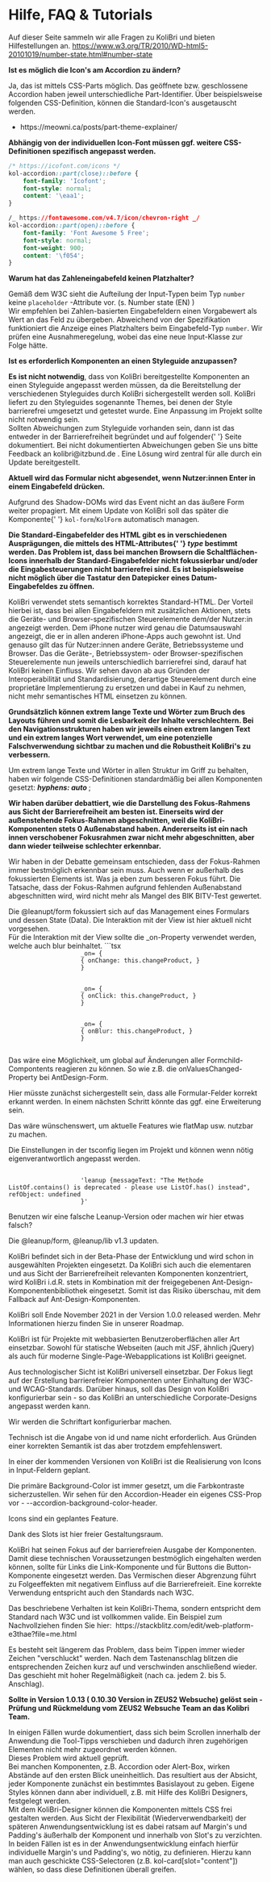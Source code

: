 
<Meta title="Hilfe & FAQ" id="faq" />

# Hilfe, FAQ & Tutorials

Auf dieser Seite sammeln wir alle Fragen zu KoliBri und bieten Hilfestellungen an.
https://www.w3.org/TR/2010/WD-html5-20101019/number-state.html#number-state

<div
	style={{
		display: 'grid',
		gap: '1rem',
	}}
>
	<kol-accordion _level="2" _heading="Wie kann man Icon's ändern" class="mb-2">
		<div slot="content" class="px-2">
			<p>
				<b>Ist es möglich die Icon's am Accordion zu ändern?</b>
			</p>
			<p>
				Ja, das ist mittels CSS-Parts möglich. Das geöffnete bzw. geschlossene Accordion haben jeweil unterschiedliche Part-Identifier. Über beispielsweise
				folgenden CSS-Definition, können die Standard-Icon's ausgetauscht werden.
			</p>
			<ul>
				<li>
					<kol-link _href="https://meowni.ca/posts/part-theme-explainer/" _target="meowni">
						https://meowni.ca/posts/part-theme-explainer/
					</kol-link>
				</li>
			</ul>
			<p>
				<strong>Abhängig von der individuellen Icon-Font müssen ggf. weitere CSS-Definitionen spezifisch angepasst werden.</strong>
			</p>
		</div>
	</kol-accordion>
</div>

```css
/* https://icofont.com/icons */
kol-accordion::part(close)::before {
	font-family: 'Icofont';
	font-style: normal;
	content: '\eaa1';
}

/_ https://fontawesome.com/v4.7/icon/chevron-right _/
kol-accordion::part(open)::before {
	font-family: 'Font Awesome 5 Free';
	font-style: normal;
	font-weight: 900;
	content: '\f054';
}
```

<div
	style={{
		display: 'grid',
		gap: '1rem',
	}}
>
	<kol-accordion _level="2" _heading="Input - number sieht kein placeholder vor" class="mb-2">
		<div slot="content" class="px-2">
			<p>
				<b>Warum hat das Zahleneingabefeld keinen Platzhalter?</b>
			</p>
			<p>
				Gemäß dem W3C sieht die Aufteilung der Input-Typen beim Typ <code>number</code> keine <code>placeholder</code>
				-Attribute vor. (s. <kol-link _href="https://www.w3.org/TR/2010/WD-html5-20101019/number-state.html#number-state" _target="w3c">
					Number state (EN)
				</kol-link>)<br />
				Wir empfehlen bei Zahlen-basierten Eingabefeldern einen Vorgabewert als Wert an das Feld zu übergeben.
				<kol-alert _type="info">
					Abweichend von der Spezifikation funktioniert die Anzeige eines Platzhalters beim Eingabefeld-Typ <code>number</code>. Wir prüfen eine
					Ausnahmeregelung, wobei das eine neue Input-Klasse zur Folge hätte.
				</kol-alert>
			</p>
		</div>
	</kol-accordion>
	<kol-accordion _level="2" _heading="Styling der Komponenten" class="mb-2">
		<div slot="content" class="px-2">
			<p>
				<b>Ist es erforderlich Komponenten an einen Styleguide anzupassen?</b>
			</p>
			<p>
				<b>Es ist nicht notwendig</b>, dass von KoliBri bereitgestellte Komponenten an einen Styleguide angepasst werden müssen, da die Bereitstellung der
				verschiedenen Styleguides durch KoliBri sichergestellt werden soll. KoliBri liefert zu den Styleguides sogenannte Themes, bei denen der Style
				barrierefrei umgesetzt und getestet wurde. Eine Anpassung im Projekt sollte nicht notwendig sein.
				<br />
				Sollten Abweichungen zum Styleguide vorhanden sein, dann ist das entweder in der Barrierefreiheit begründet und auf folgender{' '}
				<kol-link _href="/?path=/story/barrierefreiheit--page">Seite</kol-link> dokumentiert. Bei nicht dokumentierten Abweichungen geben Sie uns bitte Feedback
				an
				<kol-link _icon="icofont-mail" _href="mailto: kolibri@itzbund.de">
					kolibri@itzbund.de
				</kol-link>. Eine Lösung wird zentral für alle durch ein Update bereitgestellt.
			</p>
		</div>
	</kol-accordion>
	<kol-accordion _level="2" _heading="Formular-Submit mit Enter im Formular-Eingabefeld" class="mb-2">
		<div slot="content" class="px-2">
			<p>
				<b>Aktuell wird das Formular nicht abgesendet, wenn Nutzer:innen Enter in einem Eingabefeld drücken.</b>
			</p>
			<p>
				Aufgrund des Shadow-DOMs wird das Event nicht an das äußere Form weiter propagiert. Mit einem Update von KoliBri soll das später die Komponente{' '}
				<code>kol-form</code>/<code>KolForm</code> automatisch managen.
			</p>
		</div>
	</kol-accordion>
	<kol-accordion _level="2" _heading="Tastaturfokus von Standard-Eingabefeld-Aktionen" class="mb-2">
		<div slot="content" class="px-2">
			<p>
				<b>
					Die Standard-Eingabefelder des HTML gibt es in verschiedenen Ausprägungen, die mittels des HTML-Attributes{' '}
					<b>
						<i>type </i>
					</b>
					bestimmt werden. Das Problem ist, dass bei manchen Browsern die Schaltflächen-Icons innerhalb der Standard-Eingabefelder nicht fokussierbar und/oder die
					Eingabesteuerungen nicht barrierefrei sind. Es ist beispielsweise nicht möglich über die Tastatur den Datepicker eines Datum-Eingabefeldes zu öffnen.
				</b>
			</p>
			<p>
				KoliBri verwendet stets semantisch korrektes Standard-HTML. Der Vorteil hierbei ist, dass bei allen Eingabefeldern mit zusätzlichen Aktionen, stets die
				Geräte- und Browser-spezifischen Steuerelemente dem/der Nutzer:in angezeigt werden. Dem iPhone nutzer wird genau die Datumsauswahl angezeigt, die er in
				allen anderen iPhone-Apps auch gewohnt ist. Und genauso gilt das für Nutzer:innen andere Geräte, Betriebssysteme und Browser.
				<kol-alert _type="info">
					Das die Geräte-, Betriebssystem- oder Browser-spezifischen Steuerelemente nun jeweils unterschiedlich barrierefrei sind, darauf hat KoliBri keinen
					Einfluss. Wir sehen davon ab aus Gründen der Interoperabilität und Standardisierung, derartige Steuerelement durch eine proprietäre Implementierung zu
					ersetzen und dabei in Kauf zu nehmen, nicht mehr semantisches HTML einsetzen zu können.
				</kol-alert>
			</p>
		</div>
	</kol-accordion>
	<kol-accordion _level="2" _heading="Extrem lange Texte und Wörter" class="mb-2">
		<div slot="content" class="px-2">
			<p>
				<b>
					Grundsätzlich können extrem lange Texte und Wörter zum Bruch des Layouts führen und somit die Lesbarkeit der Inhalte verschlechtern. Bei den
					Navigationsstrukturen haben wir jeweils einen extrem langen Text und ein extrem langes Wort verwendet, um eine potenzielle Falschverwendung sichtbar
					zu machen und die Robustheit KoliBri's zu verbessern.
				</b>
			</p>
			<p>
				Um extrem lange Texte und Wörter in allen Struktur im Griff zu behalten, haben wir folgende CSS-Definitionen standardmäßig bei allen Komponenten
				gesetzt:
				<b>
					<i>hyphens: auto</i>
				</b>;
			</p>
		</div>
	</kol-accordion>
	<kol-accordion _level="2" _heading="Entscheidungen zum Focus-Rahmen" class="mb-2">
		<div slot="content" class="px-2">
			<p>
				<b>
					Wir haben darüber debattiert, wie die Darstellung des Fokus-Rahmens aus Sicht der Barrierefreiheit am besten ist. Einerseits wird der außenstehende
					Fokus-Rahmen abgeschnitten, weil die KoliBri-Komponenten stets 0 Außenabstand haben. Andererseits ist ein nach innen verschobener Fokusrahmen zwar
					nicht mehr abgeschnitten, aber dann wieder teilweise schlechter erkennbar.
				</b>
			</p>
			<p>
				Wir haben in der Debatte gemeinsam entschieden, dass der Fokus-Rahmen immer bestmöglich erkennbar sein muss. Auch wenn er außerhalb des fokussierten
				Elements ist. Was ja eben zum besseren Fokus führt. Die Tatsache, dass der Fokus-Rahmen aufgrund fehlenden Außenabstand abgeschnitten wird, wird nicht
				mehr als Mangel des BIK BITV-Test gewertet.
			</p>
		</div>
	</kol-accordion>
	<kol-accordion
		_level="2"
		_heading="Ist es möglich einen anderen EventHandler an die InputControl(@leanup/form)-Elemente zu hängen als Change-Handler?"
		class="mb-2"
	>
		<div slot="content" class="px-2">
			<p>
				Die @leanupt/form fokussiert sich auf das Management eines Formulars und dessen State (Data). Die Interaktion mit der View ist hier aktuell nicht
				vorgesehen.
				<br />
				Für die Interaktion mit der View sollte die _on-Property verwendet werden, welche auch blur beinhaltet. ```tsx
				<code>
					_on= <span>&#123;</span>
					<span>&#123;</span> onChange: this.changeProduct, <span>&#125;</span>
					<span>&#125;</span>
				</code>
				<br />
				<code>
					_on= <span>&#123;</span>
					<span>&#123;</span> onClick: this.changeProduct, <span>&#125;</span>
					<span>&#125;</span>
				</code>
				<br />
				<code>
					_on= <span>&#123;</span>
					<span>&#123;</span> onBlur: this.changeProduct, <span>&#125;</span>
					<span>&#125;</span>
				</code>
			</p>
		</div>
	</kol-accordion>
	<kol-accordion _level="2" _heading="Soll es zukünftig die Möglichkeit geben, EventHandler direkt an die KolForm-Komponente anzuhängen?" class="mb-2">
		<div slot="content" class="px-2">
			<p>
				Das wäre eine Möglichkeit, um global auf Änderungen aller Formchild-Compontents reagieren zu können. So wie z.B. die onValuesChanged-Property bei
				AntDesign-Form.
			</p>
			Hier müsste zunächst sichergestellt sein, dass alle Formular-Felder korrekt erkannt werden. In einem nächsten Schritt könnte das ggf. eine Erweiterung sein.
		</div>
	</kol-accordion>
	<kol-accordion _level="2" _heading="Darf die Target-Library, d.h. lib compiler option, zu 'es2019' oder höher gesetzt werden?" class="mb-2">
		<div slot="content" class="px-2">
			<p>Das wäre wünschenswert, um aktuelle Features wie flatMap usw. nutzbar zu machen.</p>
			Die Einstellungen in der tsconfig liegen im Projekt und können wenn nötig eigenverantwortlich angepasst werden.
		</div>
	</kol-accordion>
	<kol-accordion _level="2" _heading="Bei uns ist die Console mit Leanup Deprecated Messages geflutet" class="mb-2">
		<div slot="content" class="px-2">
			<p>
				<code>
					'leanup <span>&#123;</span>messageText: "The Methode ListOf.contains() is deprecated - please use ListOf.has() instead", refObject: undefined
					<span>&#125;</span>'
				</code>
				<br />
				Benutzen wir eine falsche Leanup-Version oder machen wir hier etwas falsch?
			</p>
			Die @leanup/form, @leanup/lib v1.3 updaten.
		</div>
	</kol-accordion>
	<kol-accordion _level="2" _heading="Kann die Komponenten-Bibliothek bereits genutzt werden?" class="mb-2">
		<div slot="content" class="px-2">
			<p>
				KoliBri befindet sich in der Beta-Phase der Entwicklung und wird schon in ausgewählten Projekten eingesetzt. Da KoliBri sich auch die elementaren und
				aus Sicht der Barrierefreiheit relevanten Komponenten konzentriert, wird KoliBri i.d.R. stets in Kombination mit der freigegebenen
				Ant-Design-Komponentenbibliothek eingesetzt. Somit ist das Risiko überschau, mit dem Fallback auf Ant-Design-Komponenten.
			</p>
		</div>
	</kol-accordion>
	<kol-accordion _level="2" _heading="Ab wann wird diese zur Verfügung stehen?" class="mb-2">
		<div slot="content" class="px-2">
			<p>
				KoliBri soll Ende November 2021 in der Version 1.0.0 released werden. Mehr Informationen hierzu finden Sie in unserer
				<kol-link _href="//anonymisiert">Roadmap</kol-link>.
			</p>
		</div>
	</kol-accordion>
	<kol-accordion _level="2" _heading="Gibt es bestimmte Voraussetzungen, die für die Nutzung erfüllt werden müssen?" class="mb-2">
		<div slot="content" class="px-2">
			<p>
				KoliBri ist für Projekte mit webbasierten Benutzeroberflächen aller Art einsetzbar. Sowohl für statische Webseiten (auch mit JSF, ähnlich jQuery) als
				auch für moderne Single-Page-Webapplications ist KoliBri geeignet.
			</p>
		</div>
	</kol-accordion>
	<kol-accordion
		_level="2"
		_heading="Wäre die Nutzung in einer Anwendung, die ebenfalls nicht in der Bundesrepublik Deutschland verwendet wird, möglich?"
		class="mb-2"
	>
		<div slot="content" class="px-2">
			<p>
				Aus technologischer Sicht ist KoliBri universell einsetzbar. Der Fokus liegt auf der Erstellung barrierefreier Komponenten unter Einhaltung der W3C- und
				WCAG-Standards. Darüber hinaus, soll das Design von KoliBri konfigurierbar sein - so das KoliBri an unterschiedliche Corporate-Designs angepasst werden
				kann.
			</p>
		</div>
	</kol-accordion>
	<kol-accordion _level="2" _heading='Ist die Nutzung der Schriftart "BundesSans Web" verpflichtend oder wäre diese "leicht" austauschbar?' class="mb-2">
		<div slot="content" class="px-2">
			<p>Wir werden die Schriftart konfigurierbar machen.</p>
		</div>
	</kol-accordion>
	<kol-accordion
		_level="2"
		_heading="Im Storybook steht, dass `_id` und `_name` Pflichtfelder seien, ich kann die Anwendung aber auch ohne diese Felder gesetzt zu haben bauen."
		class="mb-2"
	>
		<div slot="content" class="px-2">
			<p>Technisch ist die Angabe von id und name nicht erforderlich. Aus Gründen einer korrekten Semantik ist das aber trotzdem empfehlenswert.</p>
		</div>
	</kol-accordion>
	<kol-accordion
		_level="2"
		_heading="Oftmals wird z.B. bei Suchfeldern eine Lupe am Anfang oder am Ende eines Inputfeldes dargestellt, ist geplant das irgendwann zu integrieren."
		class="mb-2"
	>
		<div slot="content" class="px-2">
			<p>In einer der kommenden Versionen von KoliBri ist die Realisierung von Icons in Input-Feldern geplant.</p>
		</div>
	</kol-accordion>
	<kol-accordion
		_level="2"
		_heading="Ich habe einen umliegenden Wrapper mit einer background-color, im Header des Accordions ist der Hintergrund aber immer weiß. Wie kann ich das überschreiben?"
		class="mb-2"
	>
		<div slot="content" class="px-2">
			<p>
				Die primäre Background-Color ist immer gesetzt, um die Farbkontraste sicherzustellen. Wir sehen für den Accordion-Header ein eigenes CSS-Prop vor -
				--accordion-background-color-header.
			</p>
		</div>
	</kol-accordion>
	<kol-accordion _level="2" _heading="Kann das Icon (+ und -) ausgetauscht oder zumindest gestyled werden?" class="mb-2">
		<div slot="content" class="px-2">
			<p>Icons sind ein geplantes Feature.</p>
		</div>
	</kol-accordion>
	<kol-accordion _level="2" _heading="Kann neben dem Fließtext im heading noch ein weiteres Icon (z.B. ein Info-Icon) platziert werden?" class="mb-2">
		<div slot="content" class="px-2">
			<p>Dank des Slots ist hier freier Gestaltungsraum.</p>
		</div>
	</kol-accordion>
	<kol-accordion _level="2" _heading="Warum sollte ein Link nicht wie ein Button aussehen und umgekehrt?" class="mb-2">
		<div slot="content" class="px-2">
			<p>
				KoliBri hat seinen Fokus auf der barrierefreien Ausgabe der Komponenten. Damit diese technischen Voraussetzungen bestmöglich eingehalten werden können,
				sollte für Links die Link-Komponente und für Buttons die Button-Komponente eingesetzt werden. Das Vermischen dieser Abgrenzung führt zu Folgeeffekten
				mit negativem Einfluss auf die Barrierefreieit. Eine korrekte Verwendung entspricht auch den Standards nach W3C.
			</p>
		</div>
	</kol-accordion>
	<kol-accordion
		_level="2"
		_heading="Wenn man in einem Select die Option {label: '...Bitte wählen', value: null} angibt und der Nutzer diese Option auswählt bekommt man mit .value ['...Bitte wählen'] zurück."
		class="mb-2"
	>
		<div slot="content" class="px-2">
			<p>
				Das beschriebene Verhalten ist kein KoliBri-Thema, sondern entspricht dem Standard nach W3C und ist vollkommen valide. Ein Beispiel zum Nachvollziehen
				finden Sie hier:
				<kol-link _href=" https://stackblitz.com/edit/web-platform-e3thae?file=me.html"> https://stackblitz.com/edit/web-platform-e3thae?file=me.html</kol-link>
			</p>
		</div>
	</kol-accordion>
	<kol-accordion _level="2" _heading="Warum verschwinden Zeichen aus den Textfeldern?" class="mb-2">
		<div slot="content" class="px-2">
			<p>
				Es besteht seit längerem das Problem, dass beim Tippen immer wieder Zeichen "verschluckt" werden. Nach dem Tastenanschlag blitzen die entsprechenden
				Zeichen kurz auf und verschwinden anschließend wieder. Das geschieht mit hoher Regelmäßigkeit (nach ca. jedem 2. bis 5. Anschlag).
			</p>
			<p>
				<b>Sollte in Version 1.0.13 ( 0.10.30 Version in ZEUS2 Websuche) gelöst sein - Prüfung und Rückmeldung vom ZEUS2 Websuche Team an das Kolibri Team.</b>
			</p>
		</div>
	</kol-accordion>
	<kol-accordion _level="2" _heading="Tool-Tipps verschieben sich beim Scrollen auf der Seite" class="mb-2">
		<div slot="content" class="px-2">
			In einigen Fällen wurde dokumentiert, dass sich beim Scrollen innerhalb der Anwendung die Tool-Tipps verschieben und dadurch ihren zugehörigen Elementen
			nicht mehr zugeordnet werden können.
			<br />
			Dieses Problem wird aktuell geprüft.
		</div>
	</kol-accordion>
	<kol-accordion _level="2" _heading="Abstände wirken in einigen Komponenten uneinheitlich">
		<div slot="content" class="px-2">
			Bei manchen Komponenten, z.B. Accordion oder Alert-Box, wirken Abstände auf den ersten Blick uneinheitlich. Das resultiert aus der Absicht, jeder
			Komponente zunächst ein bestimmtes Basislayout zu geben. Eigene Styles können dann aber individuell, z.B. mit Hilfe des KoliBri Designers, festgelegt
			werden.
		</div>
	</kol-accordion>
	<kol-accordion _level="2" _heading="Margin's und Padding's in Komponenten">
		<div slot="content" class="px-2">
			Mit dem KoliBri-Designer können die Komponenten mittels CSS frei gestalten werden. Aus Sicht der Flexibilität (Wiederverwendbarkeit) der späteren
			Anwendungsentwicklung ist es dabei ratsam auf Margin's und Padding's äußerhalb der Komponent und innerhalb von Slot's zu verzichten. In beiden Fällen ist
			es in der Anwendungsentwicklung einfach hierfür individuelle Margin's und Padding's, wo nötig, zu definieren. Hierzu kann man auch geschickte
			CSS-Selectoren (z.B. kol-card[slot="content"]) wählen, so dass diese Definitionen überall greifen.
		</div>
	</kol-accordion>
</div>
